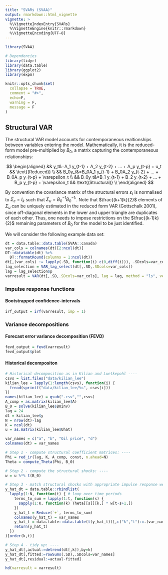 ```yaml
---
title: "SVARs (SVAA)"
output: rmarkdown::html_vignette
vignette: >
  %\VignetteIndexEntry{SVARs}
  %\VignetteEngine{knitr::rmarkdown}
  %\VignetteEncoding{UTF-8}
---
```


```r
library(SVAA)

# Dependencies
library(tidyr)
library(data.table)
library(ggplot2)
library(expm)

knitr::opts_chunk$set(
  collapse = TRUE,
  comment = "#>",
  echo=F,
  warning = F, 
  message = F
)
```

## Structural VAR

The structural VAR model accounts for contemporaneous realtionships between variables entering the model. Mathematically, it is the reduced-form model pre-multiplied by $B_0$, a matrix capturing the contemporaneous relationships:

$$
\begin{aligned}
&& y_t&=A_1 y_{t-1} + A_2 y_{t-2} + ... + A_p y_{t-p} + u_t && \text{(Reduced)} \\
&& B_0y_t&=B_0A_1 y_{t-1} + B_0A_2 y_{t-2} + ... + B_0A_p y_{t-p} + \varepsilon_t \\
&& B_0y_t&=B_1 y_{t-1} + B_2 y_{t-2} + ... + B_p y_{t-p} + \varepsilon_t && \text{(Structural)} \\
\end{aligned}
$$

By convention the covariance matrix of the structural errors $\varepsilon_t$ is normalised to $\Sigma_{\varepsilon} = I_k$ such that $\Sigma_u=B_0^{-1}{B_0^{-1}}'$. Note that $\frac{(k+1)k}{2}$ elements of $\Sigma_u$ can be uniquely estimated in the reduced form VAR (Gottschalk 2001), since off-diagonal elements in the lower and upper triangle are duplicates of each other. Thus, one needs to impose restrictions on the $\frac{(k-1)k}{2}$
remaining parameters of $B_0$ for the model to be just identified.

We will consider the following example data set:

```r
dt = data.table::data.table(SVAA::canada)
var_cols = colnames(dt)[2:ncol(dt)]
DT::datatable(dt) %>%
  DT::formatRound(columns = 1:ncol(dt))
dt[,(var_cols) := lapply(.SD, function(i) c(0,diff(i))), .SDcols=var_cols]
lag_selection = VAR_lag_select(dt[,.SD,.SDcols=var_cols])
lag = lag_selection$p
varresult = VAR(dt[,.SD,.SDcols=var_cols], lag = lag, method = "ls", verbose = F)
```

### Impulse response functions

#### Bootstrapped confidence-intervals

```r
irf_output = irf(varresult, imp = 1)
```

### Variance decompositions

#### Forecast error variance decomposition (FEVD)

```r
fevd_output = fevd(varresult)
fevd_output$plot
```


#### Historical decompositon

```r
# Historical decomposition as in Kilian and Luetkepohl ----
csvs = list.files("data/kilian_lee")
kilian_lee = lapply(1:length(csvs), function(i) {
  fread(sprintf("data/kilian_lee/%s", csvs[i]))
})
names(kilian_lee) = gsub(".csv","",csvs)
A_comp = as.matrix(kilian_lee$A)
B_0 = solve(kilian_lee$B0inv)
lag = 24
dt = kilian_lee$y
N = nrow(dt)-lag
K = ncol(dt)
u = as.matrix(kilian_lee$Uhat)

var_names = c("a", "b", "Oil price", "d")
colnames(dt) = var_names

# Step 1 - compute structural coefficient matrices: ----
Phi = red_ir(lag, K, A_comp, const, n.ahead=N)
Theta = compute_Theta(Phi, B_0)

# Step 2 - compute the structural shocks: ----
w = u %*% t(B_0)

# Step 3 - match structural shocks with appropriate impulse response weight: ----
y_hat_dt = data.table::rbindlist(
  lapply(1:N, function(t) { # loop over time periods
    terms_to_sum = lapply(1:t, function(s) {
      sapply(1:K, function(k) Theta[[s]][k,] * w[t-s+1,])
    })
    y_hat_t = Reduce(`+`, terms_to_sum)
    colnames(y_hat_t) = var_names
    y_hat_t = data.table::data.table(t(y_hat_t))[,c("k","t"):=.(var_names, t)]
    return(y_hat_t)
  })
)[order(k,t)]

# Step 4 - tidy up: ----
y_hat_dt[,actual:=detrend(dt[,k]),by=k]
y_hat_dt[,fitted:=rowSums(.SD),.SDcols=var_names]
y_hat_dt[,residual:=actual-fitted]
```

```r
hd(varresult = varresult)
```


